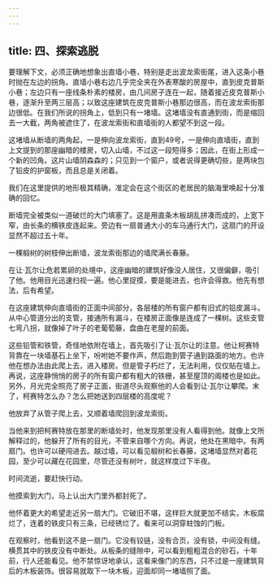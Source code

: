 ```yaml
---
---
---
```

title: 四、探索逃脱
---




要理解下文，必须正确地想象出直墙小巷，特别是走出波龙索街尾，进入这条小巷时抛在左边的拐角。直墙小巷右边几乎完全夹在外表寒酸的房屋中，直到皮克普斯小巷；左边只有一座线条朴素的楼房，由几间房子连在一起，随着接近皮克普斯小巷，逐渐升至两三层高；以致这座建筑在皮克普斯小巷那边很高，而在波龙索街那边很低。在我们所说的拐角上，低到只有一堵墙。这堵墙没有直通到街，而是缩回去一大截，两角被遮住了，在波龙索街和直墙街的人都望不到这一段。

这堵墙从断墙的两角起，一是伸向波龙索街，直到49号，一是伸向直墙街，直到上文提到的那座幽暗的楼房，切入山墙，不过这一段短得多；因此，在街上形成一个新的凹角。这片山墙阴森森的；只见到一个窗户，或者说得更确切些，是两块包了铅皮的护窗板，而且总是关闭着。

我们在这里提供的地形极其精确，准定会在这个街区的老居民的脑海里唤起十分准确的回忆。

断墙完全被类似一道破烂的大门填塞了。这是用直条木板胡乱拼凑而成的，上宽下窄，由长条的横铁皮连起来。旁边有一扇普通大小的车马通行大门，这扇门的开设显然不超过五十年。

一棵椴树的树枝伸出断墙，波龙索街那边的墙爬满长春藤。

在让·瓦尔让危若累卵的处境中，这座幽暗的建筑好像没人居住，又很偏僻，吸引了他。他用目光迅速扫视一遍。他心里捉摸，要是能进去，也许会得救。他先有想法，后有希望。

在这座建筑伸向直墙街的正面中间部分，各层楼的所有窗户都有旧式的铅皮漏斗。从中心管道分出的支管，接通所有漏斗，在楼房正面像是连成了一棵树。这些支管七弯八拐，就像掉了叶子的老葡萄藤，盘曲在老屋的前面。

这些铅管和铁管，奇怪地依附在墙上，首先吸引了让·瓦尔让的注意。他让柯赛特背靠在一块墙基石上坐下，吩咐她不要作声，然后跑到管子通到路面的地方。也许他在想办法由此爬上去，进入楼房。但是管子朽烂了，无法利用，仅仅贴在墙上。再说，这座静悄悄的房子的所有窗户都有粗大的铁栅，甚至屋顶的阁楼也是如此。另外，月光完全照亮了房子正面，街道尽头观察他的人会看到让·瓦尔让攀爬。末了，柯赛特怎么办？怎么把她送到四层楼的高度呢？

他放弃了从管子爬上去，又顺着墙爬回到波龙索街。

当他来到把柯赛特放在那里的断墙处时，他发现那里没有人看得到他。就像上文所解释过的，他躲开了所有的目光，不管来自哪个方向。再说，他处在黑暗中。有两扇门。也许可以硬闯进去。越过墙，可以看见椴树和长春藤，这堵墙显然对着花园，至少可以藏在花园里，尽管还没有树叶，就这样度过下半夜。

时间流逝，要赶快行动。

他摸索到大门，马上认出大门里外都封死了。

他怀着更大的希望走近另一扇大门。它破旧不堪，这样巨大就更加不结实，木板腐烂了，连着的铁皮只有三条，已经锈烂了。看来可以洞穿蛀蚀的门板。

在观察时，他看到这不是一扇门。它没有铰链，没有合页，没有锁，中间没有缝。横贯其中的铁皮没有中断处。从板条的缝隙中，可以看到粗粗混合的砂石，十年前，行人还能看见。他不禁惊讶地承认，这看来像门的东西，只不过是一座建筑背后的木板装饰。很容易就取下一块木板，迎面却同一堵墙照了面。
